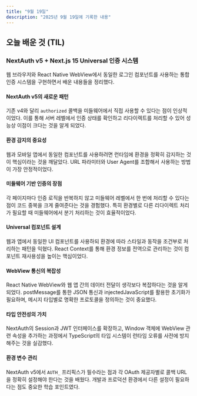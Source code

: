 ```yaml
---
title: "9월 19일"
description: "2025년 9월 19일에 기록한 내용"
---
```


## 오늘 배운 것 (TIL)

### NextAuth v5 + Next.js 15 Universal 인증 시스템

웹 브라우저와 React Native WebView에서 동일한 로그인 컴포넌트를 사용하는 통합 인증 시스템을 구현하면서 배운 내용들을 정리했다.

#### NextAuth v5의 새로운 패턴

기존 v4와 달리 `authorized` 콜백을 미들웨어에서 직접 사용할 수 있다는 점이 인상적이었다. 이를 통해 서버 레벨에서 인증 상태를 확인하고 리다이렉트를 처리할 수 있어 성능상 이점이 크다는 것을 알게 되었다.

#### 환경 감지의 중요성

웹과 모바일 앱에서 동일한 컴포넌트를 사용하려면 런타임에 환경을 정확히 감지하는 것이 핵심이라는 것을 깨달았다. URL 파라미터와 User Agent를 조합해서 사용하는 방법이 가장 안정적이었다.

#### 미들웨어 기반 인증의 장점

각 페이지마다 인증 로직을 반복하지 않고 미들웨어 레벨에서 한 번에 처리할 수 있다는 점이 코드 중복을 크게 줄여준다는 것을 경험했다. 특히 환경별로 다른 리다이렉트 처리가 필요할 때 미들웨어에서 분기 처리하는 것이 효율적이었다.

#### Universal 컴포넌트 설계

웹과 앱에서 동일한 UI 컴포넌트를 사용하되 환경에 따라 스타일과 동작을 조건부로 처리하는 패턴을 익혔다. React Context를 통해 환경 정보를 전역으로 관리하는 것이 컴포넌트 재사용성을 높이는 핵심이었다.

#### WebView 통신의 복잡성

React Native WebView와 웹 앱 간의 데이터 전달이 생각보다 복잡하다는 것을 알게 되었다. postMessage를 통한 JSON 통신과 injectedJavaScript를 활용한 초기화가 필요하며, 메시지 타입별로 명확한 프로토콜을 정의하는 것이 중요했다.

#### 타입 안전성의 가치

NextAuth의 Session과 JWT 인터페이스를 확장하고, Window 객체에 WebView 관련 속성을 추가하는 과정에서 TypeScript의 타입 시스템이 런타임 오류를 사전에 방지해주는 것을 실감했다.

#### 환경 변수 관리

NextAuth v5에서 `AUTH_` 프리픽스가 필수라는 점과 각 OAuth 제공자별로 콜백 URL을 정확히 설정해야 한다는 것을 배웠다. 개발과 프로덕션 환경에서 다른 설정이 필요하다는 점도 중요한 학습 포인트였다.
